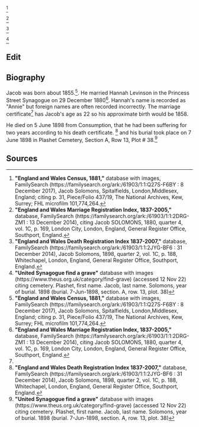 <ref name="1881Census">
'''"England and Wales Census, 1881,"''' database with images, FamilySearch (https://familysearch.org/ark:/61903/1:1:Q27S-F6BY : 8 December 2017),
Jacob Solomons, Spitalfields, London,Middlesex, England;
citing p. 31, Piece/Folio 437/19, The National Archives, Kew, Surrey; FHL microfilm 101,774,264.
</ref>

<ref name="MC1">
'''"England and Wales Marriage Registration Index, 1837-2005,"''' database, FamilySearch (https://familysearch.org/ark:/61903/1:1:2DRG-ZM1 : 13 December 2014), 
citing Jacob SOLOMONS, 1880, quarter 4, vol. 1C, p. 169, London City, London, England, General Register Office, Southport, England.
</ref>

<ref name="DC1">
'''"England and Wales Death Registration Index 1837-2007,"''' database, FamilySearch (https://familysearch.org/ark:/61903/1:1:2JYG-BF6 : 31 December 2014),
Jacob Solomons, 1898, quarter 2, vol. 1C, p. 188, Whitechapel, London, England, General Register Office, Southport, England.
</ref>

<ref name="BUR1">
'''"United Synagogue find a grave"''' database with images (https://www.theus.org.uk/category/find-grave) (accessed 12 Nov 22)
citing cemetery. Plashet, first name. Jacob, last name. Solomons, year of burial. 1898
(burial. 7-Jun-1898, section. A, row. 13, plot. 38)
</ref>


== Edit ==

== Biography ==

Jacob was born about 1855.<ref name="1881Census">
'''"England and Wales Census, 1881,"''' database with images, FamilySearch (https://familysearch.org/ark:/61903/1:1:Q27S-F6BY : 8 December 2017),
Jacob Solomons, Spitalfields, London,Middlesex, England;
citing p. 31, Piece/Folio 437/19, The National Archives, Kew, Surrey; FHL microfilm 101,774,264.
</ref>.  He married Hannah Levinson in the Princess Street Synagogue on 29 December 1880<ref name="MC1">
'''"England and Wales Marriage Registration Index, 1837-2005,"''' database, FamilySearch (https://familysearch.org/ark:/61903/1:1:2DRG-ZM1 : 13 December 2014), 
citing Jacob SOLOMONS, 1880, quarter 4, vol. 1C, p. 169, London City, London, England, General Register Office, Southport, England.
</ref>. Hannah's name is recorded as "Annie" but foreign names are often recorded incorrectly.  The marriage certificate<ref name="MC1" /> has Jacob's age as 22 so his approximate birth would be  1858.

He died on 5 June 1898 from Consumption, that he had been suffering for two years according to his death certificate. <ref name="DC1">
'''"England and Wales Death Registration Index 1837-2007,"''' database, FamilySearch (https://familysearch.org/ark:/61903/1:1:2JYG-BF6 : 31 December 2014),
Jacob Solomons, 1898, quarter 2, vol. 1C, p. 188, Whitechapel, London, England, General Register Office, Southport, England.
</ref> and his burial took place on 7 June 1898 in Plashet Cemetery, Section A, Row 13, Plot # 38.<ref name="BUR1">
'''"United Synagogue find a grave"''' database with images (https://www.theus.org.uk/category/find-grave) (accessed 12 Nov 22)
citing cemetery. Plashet, first name. Jacob, last name. Solomons, year of burial. 1898
(burial. 7-Jun-1898, section. A, row. 13, plot. 38)
</ref>
== Sources ==
<references />
